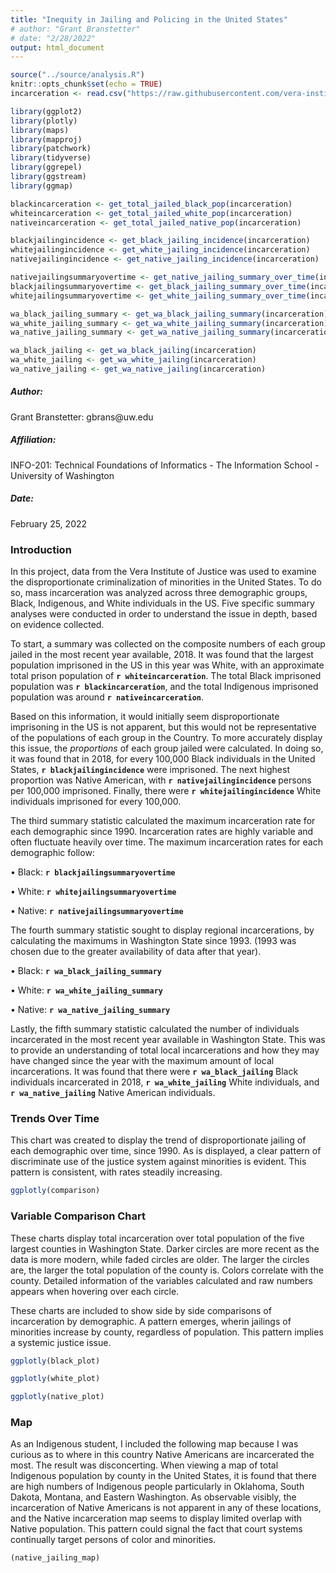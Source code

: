 ```yaml
---
title: "Inequity in Jailing and Policing in the United States"
# author: "Grant Branstetter" 
# date: "2/28/2022"
output: html_document
---
```


```r
source("../source/analysis.R")
knitr::opts_chunk$set(echo = TRUE)
incarceration <- read.csv("https://raw.githubusercontent.com/vera-institute/incarceration-trends/master/incarceration_trends.csv")

library(ggplot2)
library(plotly) 
library(maps)
library(mapproj)
library(patchwork)
library(tidyverse)
library(ggrepel)
library(ggstream)
library(ggmap)

blackincarceration <- get_total_jailed_black_pop(incarceration)
whiteincarceration <- get_total_jailed_white_pop(incarceration)
nativeincarceration <- get_total_jailed_native_pop(incarceration)

blackjailingincidence <- get_black_jailing_incidence(incarceration)
whitejailingincidence <- get_white_jailing_incidence(incarceration)
nativejailingincidence <- get_native_jailing_incidence(incarceration)

nativejailingsummaryovertime <- get_native_jailing_summary_over_time(incarceration)
blackjailingsummaryovertime <- get_black_jailing_summary_over_time(incarceration)
whitejailingsummaryovertime <- get_white_jailing_summary_over_time(incarceration)

wa_black_jailing_summary <- get_wa_black_jailing_summary(incarceration)
wa_white_jailing_summary <- get_wa_white_jailing_summary(incarceration)
wa_native_jailing_summary <- get_wa_native_jailing_summary(incarceration)

wa_black_jailing <- get_wa_black_jailing(incarceration)
wa_white_jailing <- get_wa_white_jailing(incarceration)
wa_native_jailing <- get_wa_native_jailing(incarceration)
```
##### Author:
Grant Branstetter: gbrans@uw.edu

##### Affiliation:
INFO-201: Technical Foundations of Informatics - The Information School - University of Washington


##### Date:
February 25, 2022


### Introduction
In this project, data from the Vera Institute of Justice was used to examine the disproportionate criminalization of minorities in the United States. To do so, mass incarceration was analyzed across three demographic groups, Black, Indigenous, and White individuals in the US. Five specific summary analyses were conducted in order to understand the issue in depth, based on evidence collected.

To start, a summary was collected on the composite numbers of each group jailed in the most recent year available, 2018. It was found that the largest population imprisoned in the US in this year was White, with an approximate total prison population of **`r whiteincarceration`**. The total Black imprisoned population was **`r blackincarceration`**, and the total Indigenous imprisoned population was around **`r nativeincarceration`**.

Based on this information, it would initially seem disproportionate imprisoning in the US is not apparent, but this would not be representative of the populations of each group in the Country. To more accurately display this issue, the _proportions_ of each group jailed were calculated. In doing so, it was found that in 2018, for every 100,000 Black individuals in the United States, **`r blackjailingincidence`** were imprisoned. The next highest proportion was Native American, with **`r nativejailingincidence`** persons per 100,000 imprisoned. Finally, there were **`r whitejailingincidence`** White individuals imprisoned for every 100,000.

The third summary statistic calculated the maximum incarceration rate for each demographic since 1990. Incarceration rates are highly variable and often fluctuate heavily over time. The maximum incarceration rates for each demographic follow:

  • Black: **`r blackjailingsummaryovertime`**
  
  • White: **`r whitejailingsummaryovertime`**
  
  • Native: **`r nativejailingsummaryovertime`**
  
The fourth summary statistic sought to display regional incarcerations, by calculating the maximums in Washington State since 1993. (1993 was chosen due to the greater availability of data after that year).

  • Black: **`r wa_black_jailing_summary`**
  
  • White: **`r wa_white_jailing_summary`**
  
  • Native: **`r wa_native_jailing_summary`**

Lastly, the fifth summary statistic calculated the number of individuals incarcerated in the most recent year available in Washington State. This was to provide an understanding of total local incarcerations and how they may have changed since the year with the maximum amount of local incarcerations. It was found that there were **`r wa_black_jailing`** Black individuals incarcerated in 2018, **`r wa_white_jailing`** White individuals, and **`r wa_native_jailing`** Native American individuals.

### Trends Over Time

This chart was created to display the trend of disproportionate jailing of each demographic over time, since 1990. As is displayed, a clear pattern of discriminate use of the justice system against minorities is evident. This pattern is consistent, with rates steadily increasing. 
```r
ggplotly(comparison)
```


### Variable Comparison Chart

These charts display total incarceration over total population of the five largest counties in Washington State. Darker circles are more recent as the data is more modern, while faded circles are older. The larger the circles are, the larger the total population of the county is. Colors correlate with the county. Detailed information of the variables calculated and raw numbers appears when hovering over each circle. 

These charts are included to show side by side comparisons of incarceration by demographic. A pattern emerges, wherin jailings of minorities increase by county, regardless of population. This pattern implies a systemic justice issue. 
```r
ggplotly(black_plot)
```

```r
ggplotly(white_plot)
```

```r
ggplotly(native_plot)
```

### Map

As an Indigenous student, I included the following map because I was curious as to where in this country Native Americans are incarcerated the most. The result was disconcerting. When viewing a map of total Indigenous population by county in the United States, it is found that there are high numbers of Indigenous people particularly in Oklahoma, South Dakota, Montana, and Eastern Washington. As observable visibly, the incarceration of Native Americans is not apparent in any of these locations, and the Native incarceration map seems to display limited overlap with Native population. This pattern could signal the fact that court systems continually target persons of color and minorities. 
```r
(native_jailing_map)
```